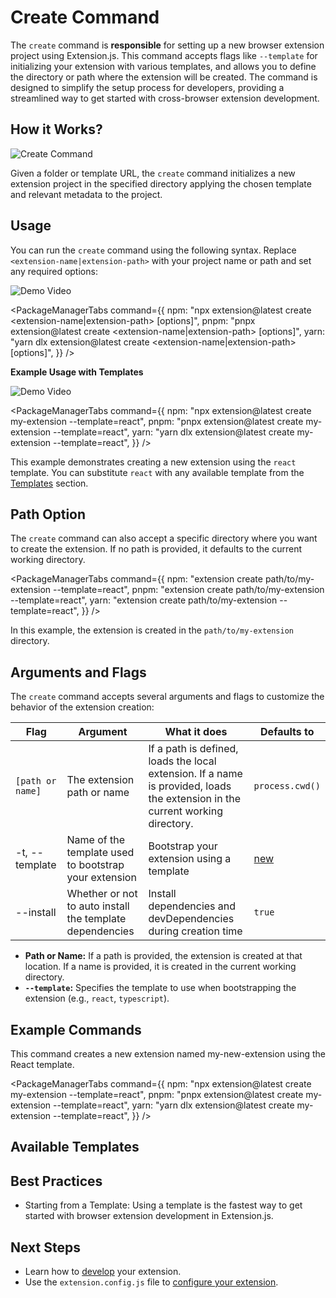 
<AvatarImage icon="extension" />

# Create Command

The `create` command is **responsible** for setting up a new browser extension project using Extension.js.
This command accepts flags like `--template` for initializing your extension with various templates,
and allows you to define the directory or path where the extension will be created.
The command is designed to simplify the setup process for developers,
providing a streamlined way to get started with cross-browser extension development.

## How it Works?

![Create Command](https://github.com/user-attachments/assets/666c4f07-7303-4bdc-971f-9c3684adb06f)

Given a folder or template URL, the `create` command initializes a new extension project in the specified directory applying the chosen template and relevant metadata to the project.

## Usage

You can run the `create` command using the following syntax.
Replace `<extension-name|extension-path>` with your project name or path and set any required options:

![Demo Video](https://placehold.co/600x400)

<PackageManagerTabs
  command={{
    npm: "npx extension@latest create <extension-name|extension-path> [options]",
    pnpm: "pnpx extension@latest create <extension-name|extension-path> [options]",
    yarn: "yarn dlx extension@latest create <extension-name|extension-path> [options]",
  }}
/>

**Example Usage with Templates**

![Demo Video](https://placehold.co/600x400)

<PackageManagerTabs
  command={{
    npm: "npx extension@latest create my-extension --template=react",
    pnpm: "pnpx extension@latest create my-extension --template=react",
    yarn: "yarn dlx extension@latest create my-extension --template=react",
  }}
/>

This example demonstrates creating a new extension using the `react` template.
You can substitute `react` with any available template from the [Templates](../getting-started/templates) section.

## Path Option

The `create` command can also accept a specific directory where you want to create the extension.
If no path is provided, it defaults to the current working directory.

<PackageManagerTabs
  command={{
    npm: "extension create path/to/my-extension --template=react",
    pnpm: "extension create path/to/my-extension --template=react",
    yarn: "extension create path/to/my-extension --template=react",
  }}
/>

In this example, the extension is created in the `path/to/my-extension` directory.

## Arguments and Flags

The `create` command accepts several arguments and flags to customize the behavior of the extension creation:

| Flag             | Argument                                              | What it does                                                                                                                  | Defaults to                                      |
| ---------------- | ----------------------------------------------------- | ----------------------------------------------------------------------------------------------------------------------------- | ------------------------------------------------ |
| `[path or name]` | The extension path or name                            | If a path is defined, loads the local extension. If a name is provided, loads the extension in the current working directory. | `process.cwd()`                                  |
| -t, --template   | Name of the template used to bootstrap your extension | Bootstrap your extension using a template                                                                                     | [new](../getting-started/templates#template-new) |
| --install   | Whether or not to auto install the template dependencies   | Install dependencies and devDependencies during creation time                                                                 | `true`                                           |

- **Path or Name:** If a path is provided, the extension is created at that location. If a name is provided, it is created in the current working directory.
- **`--template`:** Specifies the template to use when bootstrapping the extension (e.g., `react`, `typescript`).

## Example Commands

This command creates a new extension named my-new-extension using the React template.

<PackageManagerTabs
  command={{
    npm: "npx extension@latest create my-extension --template=react",
    pnpm: "pnpx extension@latest create my-extension --template=react",
    yarn: "yarn dlx extension@latest create my-extension --template=react",
  }}
/>

## Available Templates

<CarouselTemplates />


## Best Practices

- Starting from a Template: Using a template is the fastest way to get started with browser extension development in Extension.js.

## Next Steps

- Learn how to [develop](/docs/commands/dev) your extension.
- Use the `extension.config.js` file to [configure your extension](../features/config.mdx).
